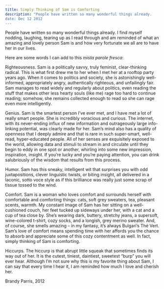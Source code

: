 ```yaml
---
title: Simply Thinking of Sam is Comforting
description: "People have written so many wonderful things already. 
date: Dec 12 2012
---
```


People have written so many wonderful things already. I find myself nodding, laughing, tearing up as I read through and am reminded of what an amazing and lovely person Sam is and how very fortunate we all are to have her in our lives.

Here are some words I can add to this _mista parole fresca_:

Righteousness. Sam is a politically savvy, truly feminist, clear-thinking radical. This is what first drew me to her when I met her at a rooftop party years ago. When it comes to politics and society, she is astonishingly well-informed, appropriately angry, authentically righteous, and unfailingly fair. Sam manages to read widely and regularly about politics, even reading the stuff that makes other less hearty souls (like me) rage too hard to continue reading; somehow, she remains collected enough to read so she can rage even more intelligently.

Genius. Sam is the smartest person I’ve ever met, and I have met a lot of really smart people. She is incredibly voracious and curious. The internet, with its never-ending influx of new information and outrageously large info-linking potential, was clearly made for her. Sam’s mind also has a quality of openness that I deeply admire and that is rare in such super-smart, well-read, hyper-educated people. All of her senses are exquisitely exposed to the world, allowing data and stimuli to stream in and circulate until they begin to eddy in one spot or another, whirling into some new impression, inspiration, insight. If you’re lucky and you’re paying attention, you can drink salubriously of the wisdom that results from this process.

Humor. Sam has this sneaky, intelligent wit that surprises you with odd juxtapositions, clever linguistic twists, or biting insight, all delivered in a laconic, sotto voce style as if this brilliance was really just some scrap of tissue tossed to the wind.

Comfort. Sam is a woman who loves comfort and surrounds herself with comfortable and comforting things: cats, soft grey sweaters, tea, pleasant scents, warmth. My constant image of Sam has her sitting on a well-cushioned couch, her feet tucked up sideways under her, with a cat and a cup of tea close by. She’s wearing dark, buttery, stretchy jeans, a supersoft, wine-colored t-shirt, cozy socks, and a longish, grey merino sweater. And, of course, she smells amazing – in my fantasy, it’s always Bulgari’s Thé Vert. Sam’s love of comfort means spending time with her affords you the chance to absorb and appreciate some of this cozy contentment as well. In fact, simply thinking of Sam is comforting.

Hiccurps. The hiccurp is that abrupt little squeak that sometimes finds its way out of her. It is the cutest, tiniest, daintiest, sweetest “burp” you will ever hear. Although I’m not sure why this is my favorite thing about Sam, I can say that every time I hear it, I am reminded how much I love and cherish her.

Brandy Parris, 2012
